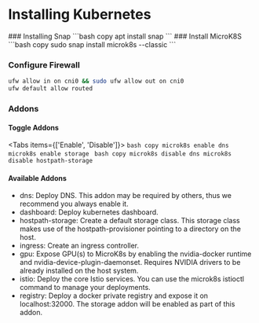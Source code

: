 
# Installing Kubernetes

<Steps>
### Installing Snap
```bash copy
apt install snap
```
### Install MicroK8S
```bash copy
sudo snap install microk8s --classic
```

### Configure Firewall
```bash copy
ufw allow in on cni0 && sudo ufw allow out on cni0
ufw default allow routed
```

### Addons
#### Toggle Addons
<Tabs items={['Enable', 'Disable']}>
  <Tab>
    ```bash copy
    microk8s enable dns
    microk8s enable storage
    ```
  </Tab>
  <Tab>
    ```bash copy
    microk8s disable dns
    microk8s disable hostpath-storage
    ```
  </Tab>
</Tabs>
#### Available Addons
* dns: Deploy DNS. This addon may be required by others, thus we recommend you always enable it.
* dashboard: Deploy kubernetes dashboard.
* hostpath-storage: Create a default storage class. This storage class makes use of the hostpath-provisioner pointing to a directory on the host.
* ingress: Create an ingress controller.
* gpu: Expose GPU(s) to MicroK8s by enabling the nvidia-docker runtime and nvidia-device-plugin-daemonset. Requires NVIDIA drivers to be already installed on the host system.
* istio: Deploy the core Istio services. You can use the microk8s istioctl command to manage your deployments.
* registry: Deploy a docker private registry and expose it on localhost:32000. The storage addon will be enabled as part of this addon.

</Steps>